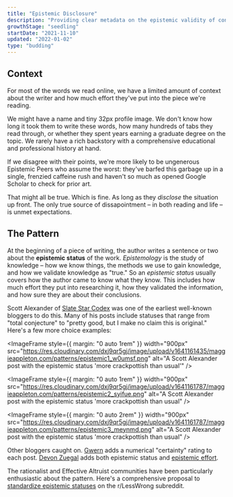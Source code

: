 ```yaml
---
title: "Epistemic Disclosure"
description: "Providing clear metadata on the epistemic validity of content"
growthStage: "seedling"
startDate: "2021-11-10"
updated: "2022-01-02"
type: "budding"
---
```


<h2 className="micro">Context</h2>

For most of the words we read online, we have a limited amount of context about the writer and how much effort they've put into the piece we're reading.

We might have a name and tiny 32px profile image. We don't know how long it took them to write these words, how many hundreds of tabs they read through, or whether they spent years earning a graduate degree on the topic. We rarely have a rich backstory with a comprehensive educational and professional history at hand.

If we disagree with their points, we're more likely to be ungenerous Epistemic Peers who assume the worst: they've barfed this garbage up in a single, frenzied caffeine rush and haven't so much as opened Google Scholar to check for prior art.

That might all be true. Which is fine. As long as they _disclose_ the situation up front. The only true source of dissapointment – in both reading and life – is unmet expectations.

<Spacer size="small" />

<h2 className="micro">The Pattern</h2>

At the beginning of a piece of writing, the author writes a sentence or two about the **epistemic status** of the work. _Epistemology_ is the study of knowledge – how we know things, the methods we use to gain knowledge, and how we validate knowledge as "true." So an _epistemic status_ usually covers how the author came to know what they know. This includes how much effort they put into researching it, how they validated the information, and how sure they are about their conclusions.

Scott Alexander of [Slate Star Codex](https://slatestarcodex.com/) was one of the earliest well-known bloggers to do this. Many of his posts include statuses that range from "total conjecture" to "pretty good, but I make no claim this is original." Here's a few more choice examples:

<ImageFrame
  style={{ margin: "0 auto 1rem" }}
  width="900px"
  src="https://res.cloudinary.com/dxj9qr5gj/image/upload/v1641161435/maggieappleton.com/patterns/epistemic1_w0umsf.png"
  alt="A Scott Alexander post with the epistemic status 'more crackpottish than usual'"
/>

<ImageFrame
  style={{ margin: "0 auto 1rem" }}
  width="900px"
  src="https://res.cloudinary.com/dxj9qr5gj/image/upload/v1641161787/maggieappleton.com/patterns/epistemic2_syifue.png"
  alt="A Scott Alexander post with the epistemic status 'more crackpottish than usual"
/>

<ImageFrame
  style={{ margin: "0 auto 2rem" }}
  width="900px"
  src="https://res.cloudinary.com/dxj9qr5gj/image/upload/v1641161787/maggieappleton.com/patterns/epistemic3_meynmd.png"
  alt="A Scott Alexander post with the epistemic status 'more crackpottish than usual"
/>

Other bloggers caught on. [Gwern](https://www.gwern.net/) adds a numerical "certainty" rating to each post. [Devon Zuegal](https://devonzuegel.com/) adds both epistemic status and [epistemic effort](https://devonzuegel.com/post/epistemic-statuses-are-lazy-and-that-is-a-good-thing).

The rationalist and Effective Altruist communities have been particularly enthusiastic about the pattern. Here's a comprehensive proposal to [standardize epistemic statuses](https://www.reddit.com/r/LessWrong/comments/eesr4y/a_proposal_for_standardizing_epistemic_status/) on the r/LessWrong subreddit.
